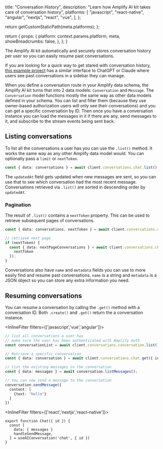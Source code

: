 
  title: "Conversation History",
  description:
    "Learn how Amplify AI kit takes care of conversation history",
  platforms: [
    "javascript",
    "react-native",
    "angular",
    "nextjs",
    "react",
    "vue",
  ],
};

  return getCustomStaticPath(meta.platforms);
};

  return {
    props: {
      platform: context.params.platform,
      meta,
      showBreadcrumbs: false,
    },
  };
}

The Amplify AI kit automatically and securely stores conversation history per user so you can easily resume past conversations. 

<Callout>

If you are looking for a quick way to get stared with conversation history, [this example project](https://github.com/aws-samples/amplify-ai-examples/tree/main/claude-ai) has a similar interface to ChatGPT or Claude where users see past conversations in a sidebar they can manage. 

</Callout>

When you define a conversation route in your Amplify data schema, the Amplify AI kit turns that into 2 data models: `Conversation` and `Message`. The `Conversation` model functions mostly the same way as other data models defined in your schema. You can list and filter them (because they use owner-based authorization users will only see their conversations) and you can get a specific conversation by ID. Then once you have a conversation instance you can load the messages in it if there are any, send messages to it, and subscribe to the stream events being sent back. 


## Listing conversations

To list all the conversations a user has you can use the `.list()` method. It works the same way as any other Amplify data model would. You can optionally pass a `limit` or `nextToken`.

```ts
const { data: conversations } = await client.conversations.chat.list()
```

The `updatedAt` field gets updated when new messages are sent, so you can use that to see which conversation had the most recent message. Conversations retrieved via `.list()` are sorted in descending order by `updatedAt`.

### Pagination
The result of `.list()` contains a `nextToken` property. This can be used to retrieve subsequent pages of conversations.

```ts
const { data: conversations, nextToken } = await client.conversations.chat.list();

// retrieve next page
if (nextToken) { 
  const { data: nextPageConversations } = await client.conversations.chat.list({ 
    nextToken 
  });
}
```

Conversations also have `name` and `metadata` fields you can use to more easily find and resume past conversations. `name` is a string and `metadata` is a JSON object so you can store any extra information you need. 

## Resuming conversations

You can resume a conversation by calling the `.get()` method with a conversation ID. Both `.create()` and `.get()` return the a conversation instance. 

<InlineFilter filters={['javascript','vue','angular']}>

```ts
// list all conversations a user has
// make sure the user has been authenticated with Amplify Auth
const conversationList = await client.conversations.conversation.list();

// Retrieve a specific conversation
const { data: conversation } = await client.conversations.chat.get({ id: conversationList[0].id });

// list the existing messages in the conversation
const { data: messages } = await conversation.listMessages();

// You can now send a message to the conversation
conversation.sendMessage({
  content: [
    {text: "hello"}
  ]
})
```

</InlineFilter>

<InlineFilter filters={['react','nextjs','react-native']}>

```tsx
export function Chat({ id }) {
  const [
    data: { messages }
    handleSendMessage,
  ] = useAIConversation('chat', { id })
}
```

</InlineFilter>

